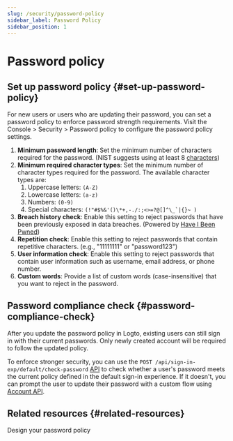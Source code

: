 ```yaml
---
slug: /security/password-policy
sidebar_label: Password Policy
sidebar_position: 1
---
```


# Password policy

## Set up password policy \{#set-up-password-policy}

For new users or users who are updating their password, you can set a password policy to enforce password strength requirements. Visit the <CloudLink to="/security/password-policy"> Console > Security > Password policy</CloudLink> to configure the password policy settings.

1. **Minimum password length**: Set the minimum number of characters required for the password. (NIST suggests using at least 8 [characters](https://pages.nist.gov/800-63-3/sp800-63b.html#sec5))
2. **Minimum required character types**: Set the minimum number of character types required for the password. The available character types are:
   1. Uppercase letters: `(A-Z)`
   2. Lowercase letters: `(a-z)`
   3. Numbers: `(0-9)`
   4. Special characters: ``(!"#$%&'()\*+,-./:;<>=?@[]^\_`|{}~ )``
3. **Breach history check**: Enable this setting to reject passwords that have been previously exposed in data breaches. (Powered by [Have I Been Pwned](https://haveibeenpwned.com/Passwords))
4. **Repetition check**: Enable this setting to reject passwords that contain repetitive characters. (e.g., "11111111" or "password123")
5. **User information check**: Enable this setting to reject passwords that contain user information such as username, email address, or phone number.
6. **Custom words**: Provide a list of custom words (case-insensitive) that you want to reject in the password.

## Password compliance check \{#password-compliance-check}

After you update the password policy in Logto, existing users can still sign in with their current passwords. Only newly created account will be required to follow the updated policy.

To enforce stronger security, you can use the `POST /api/sign-in-exp/default/check-password` [API](https://openapi.logto.io/operation/operation-checkpasswordwithdefaultsigninexperience) to check whether a user's password meets the current policy defined in the default sign-in experience. If it doesn't, you can prompt the user to update their password with a custom flow using [Account API](/end-user-flows/account-settings/by-management-api#user-password-management).

## Related resources \{#related-resources}

<Url href="https://blog.logto.io/design-your-password-policy">Design your password policy</Url>
